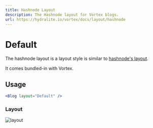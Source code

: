 ```yaml
---
title: Hashnode Layout
description: The Hashnode layout for Vortex blogs.
url: https://hydralite.io/vortex/docs/layout/hashnode
---
```


# Default

The hashnode layout is a layout style is similar to [hashnode's layout](https://hashnode.com).

It comes bundled-in with Vortex.

## Usage

```jsx
<Blog layout="Default" />
```

### Layout

![layout](/hashnode.svg)
